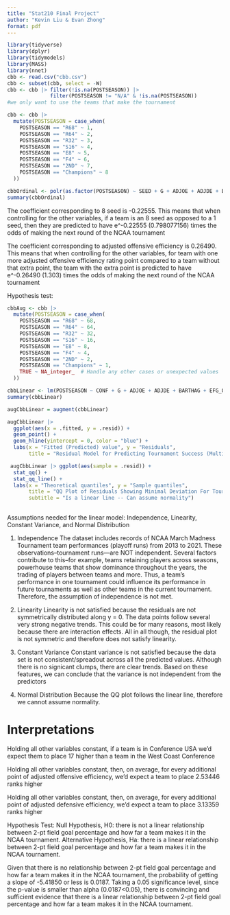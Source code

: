 ```yaml
---
title: "Stat210 Final Project"
author: "Kevin Liu & Evan Zhong"
format: pdf
---
```

```r
library(tidyverse)
library(dplyr)
library(tidymodels)
library(MASS)
library(nnet)
cbb <- read.csv("cbb.csv")
cbb <- subset(cbb, select = -W)
cbb <- cbb |> filter(!is.na(POSTSEASON)) |> 
              filter(POSTSEASON != "N/A" & !is.na(POSTSEASON))
#we only want to use the teams that make the tournament

```

```r
cbb <- cbb |>
  mutate(POSTSEASON = case_when(
    POSTSEASON == "R68" ~ 1,
    POSTSEASON == "R64" ~ 2,
    POSTSEASON == "R32" ~ 3,
    POSTSEASON == "S16" ~ 4,
    POSTSEASON == "E8" ~ 5,
    POSTSEASON == "F4" ~ 6,
    POSTSEASON == "2ND" ~ 7,
    POSTSEASON == "Champions" ~ 8
  ))
```

```r

cbbOrdinal <- polr(as.factor(POSTSEASON) ~ SEED + G + ADJOE + ADJDE + BARTHAG + EFG_O + EFG_D + TOR + TORD + ORB + DRB + FTR + FTRD + X2P_O + X2P_D + X3P_O + X3P_D + ADJ_T + WAB,  data = cbb)
summary(cbbOrdinal)
```

The coefficient corresponding to 8 seed is -0.22555. This means that when controlling for the other variables, if a team is an 8 seed as opposed to a 1 seed, then they are predicted to have e^-0.22555 (0.798077156) times the odds of making the next round of the NCAA tournament

The coefficient corresponding to adjusted offensive efficiency is 0.26490. This means that when controlling for the other variables, for team with one more adjusted offensive efficiency rating point compared to a team without that extra point, the team with the extra point is predicted to have e^-0.26490 (1.303) times the odds of making the next round of the NCAA tournament

Hypothesis test:






```r
cbbAug <- cbb |>
  mutate(POSTSEASON = case_when(
    POSTSEASON == "R68" ~ 68,
    POSTSEASON == "R64" ~ 64,
    POSTSEASON == "R32" ~ 32,
    POSTSEASON == "S16" ~ 16,
    POSTSEASON == "E8" ~ 8,
    POSTSEASON == "F4" ~ 4,
    POSTSEASON == "2ND" ~ 2,
    POSTSEASON == "Champions" ~ 1,
    TRUE ~ NA_integer_  # Handle any other cases or unexpected values
  ))

cbbLinear <- lm(POSTSEASON ~ CONF + G + ADJOE + ADJDE + BARTHAG + EFG_O + EFG_D + TOR + TORD + ORB + DRB + FTR + FTRD + X2P_O + X2P_D + X3P_O + X3P_D + ADJ_T + WAB + SEED, data = cbbAug)
summary(cbbLinear)

augCbbLinear = augment(cbbLinear)

augCbbLinear |> 
  ggplot(aes(x = .fitted, y = .resid)) + 
  geom_point() +
  geom_hline(yintercept = 0, color = "blue") + 
  labs(x = "Fitted (Predicted) value", y = "Residuals",
       title = "Residual Model for Predicting Tournament Success (Multiple Negative Slopes)")

 augCbbLinear |> ggplot(aes(sample = .resid)) + 
  stat_qq() + 
  stat_qq_line() + 
  labs(x = "Theoretical quantiles", y = "Sample quantiles",
       title = "QQ Plot of Residuals Showing Minimal Deviation For Tournament Success",
       subtitle = "Is a linear line -- Can assume normality")
 
```
Assumptions needed for the linear model: Independence, Linearity, Constant Variance, and Normal Distribution

1. Independence
The dataset includes records of NCAA March Madness Tournament team performances (playoff runs) from 2013 to 2021. These observations--tournament runs—are NOT independent. Several factors contribute to this--for example, teams retaining players across seasons, powerhouse teams that show dominance throughout the years, the trading of players between teams and more. Thus, a team's performance in one tournament could influence its performance in future tournaments as well as other teams in the current tournament. Therefore, the assumption of independence is not met.

2. Linearity
  Linearity is not satisfied because the residuals are not symmetrically distributed along y = 0. The data points follow several very strong negative trends. This could be for many reasons, most likely because there are interaction effects. All in all though, the residual plot is not symmetric and therefore does not satisfy linearity.
  
3. Constant Variance
  Constant variance is not satisfied because the data set is not consistent/spreadout across all the predicted values. Although there is no signicant clumps, there are clear trends. Based on these features, we can conclude that the variance is not independent from the predictors

4. Normal Distribution
  Because the QQ plot follows the linear line, therefore we cannot assume normality.
  
# Interpretations
Holding all other variables constant, if a team is in Conference USA we'd expect them to place 17 higher than a team in the West Coast Conference

Holding all other variables constant, then, on average, for every additional point of adjusted offensive efficiency, we'd expect a team to place 2.53446 ranks higher

Holding all other variables constant, then, on average, for every additional point of adjusted defensive efficiency, we'd expect a team to place 3.13359 ranks higher

Hypothesis Test: 
Null Hypothesis, H0: there is not a linear relationship between 2-pt field goal percentage and how far a team makes it in the NCAA tournament.
Alternative Hypothesis, Ha: there is a linear relationship between 2-pt field goal percentage and how far a team makes it in the NCAA tournament.

Given that there is no relationship between 2-pt field goal percentage and how far a team makes it in the NCAA tournament, the probability of getting a slope of -5.41850 or less is 0.0187. Taking a 0.05 significance level, since the p-value is smaller than alpha (0.0187<0.05), there is convincing and sufficient evidence that there is a linear relationship between 2-pt field goal percentage and how far a team makes it in the NCAA tournament.





